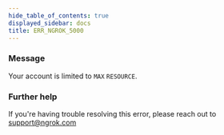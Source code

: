 ```yaml
---
hide_table_of_contents: true
displayed_sidebar: docs
title: ERR_NGROK_5000
---
```




### Message

Your account is limited to `MAX` `RESOURCE`.

<ErrorDetails error="err_ngrok_5000" />

### Further help

If you're having trouble resolving this error, please reach out to [support@ngrok.com](mailto:support@ngrok.com?subject=Help%20with%20ERR_NGROK_5000)
